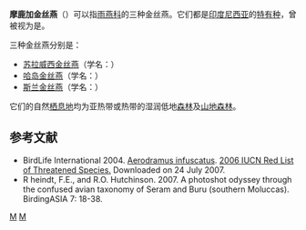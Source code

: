 {{Automatic taxobox
| taxon = Aerodramus
| authority = 
| name = 摩鹿加金丝燕
| subdivision_ranks = [[种|种]]
| subdivision = *[[苏拉威西金丝燕|苏拉威西金丝燕]] {{lang|la|''Aerodramus sororum''}}
*[[哈岛金丝燕|哈岛金丝燕]] {{lang|la|''Aerodramus infuscatus''}}
*[[斯兰金丝燕|斯兰金丝燕]] {{lang|la|''Aerodramus ceramensis''}}
}}
'''摩鹿加金丝燕'''（{{lang|la|''Aerodramus sp.''}}）可以指[[雨燕科|雨燕科]]的三种金丝燕。它们都是[[印度尼西亚|印度尼西亚]]的[[特有种|特有种]]，曾被视为是{{link-en|生物学特性|Biological specificity|同一物种}}。

三种金丝燕分别是：

*[[苏拉威西金丝燕|苏拉威西金丝燕]]（学名：{{lang|la|''Aerodramus sororum''}}）
*[[哈岛金丝燕|哈岛金丝燕]]（学名：{{lang|la|''Aerodramus infuscatus''}}）
*[[斯兰金丝燕|斯兰金丝燕]]（学名：{{lang|la|''Aerodramus ceramensis''}}）

它们的自然[[动物栖地|栖息地]]均为亚热带或热带的湿润低地[[森林|森林]]及[[山地生态学|山地森林]]。

== 参考文献 ==
* BirdLife International 2004.  [http://www.iucnredlist.org/search/details.php/48127/all Aerodramus infuscatus].  [http://www.iucnredlist.org 2006 IUCN Red List of Threatened Species. ] {{WebCite|url=https://www.webcitation.org/6IuYnscCO?url=http://www.iucnredlist.org/ |date=20130816083955 |dateformat=iso }}  Downloaded on 24 July 2007.
*R heindt, F.E., and R.O. Hutchinson. 2007. A photoshot odyssey through the confused avian taxonomy of Seram and Buru (southern Moluccas). BirdingASIA 7: 18-38.

{{Taxonbar}}
[[Category:印尼鳥類|M]]
[[Category:金丝燕属|M]]

{{apodiformes-stub}}